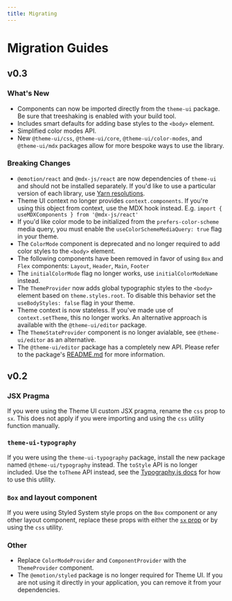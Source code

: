 ```yaml
---
title: Migrating
---
```


# Migration Guides

## v0.3

### What's New

- Components can now be imported directly from the `theme-ui` package. Be sure that treeshaking is enabled with your build tool.
- Includes smart defaults for adding base styles to the `<body>` element.
- Simplified color modes API.
- New `@theme-ui/css`, `@theme-ui/core`, `@theme-ui/color-modes`, and `@theme-ui/mdx` packages allow for more bespoke ways to use the library.

### Breaking Changes

- `@emotion/react` and `@mdx-js/react` are now dependencies of `theme-ui` and should not be installed separately. If you'd like to use a particular version of each library, use [Yarn resolutions](https://yarnpkg.com/lang/en/docs/selective-version-resolutions/).
- Theme UI context no longer provides `context.components`. If you're using this object from context, use the MDX hook instead. E.g. `import { useMDXComponents } from '@mdx-js/react'`
- If you'd like color mode to be initialized from the `prefers-color-scheme` media query, you must enable the `useColorSchemeMediaQuery: true` flag in your theme.
- The `ColorMode` component is deprecated and no longer required to add color styles to the `<body>` element.
- The following components have been removed in favor of using `Box` and `Flex` components: `Layout`, `Header`, `Main`, `Footer`
- The `initialColorMode` flag no longer works, use `initialColorModeName` instead.
- The `ThemeProvider` now adds global typographic styles to the `<body>` element based on `theme.styles.root`. To disable this behavior set the `useBodyStyles: false` flag in your theme.
- Theme context is now stateless. If you've made use of `context.setTheme`, this no longer works. An alternative approach is available with the `@theme-ui/editor` package.
- The `ThemeStateProvider` component is no longer avialable, see `@theme-ui/editor` as an alternative.
- The `@theme-ui/editor` package has a completely new API. Please refer to the package's [README.md](https://github.com/system-ui/theme-ui/blob/master/packages/editor/README.md) for more information.

## v0.2

### JSX Pragma

If you were using the Theme UI custom JSX pragma, rename the `css` prop to `sx`. This does not apply if you were importing and using the `css` utility function manually.

### `theme-ui-typography`

If you were using the `theme-ui-typography` package, install the new package named `@theme-ui/typography` instead.
The `toStyle` API is no longer included. Use the `toTheme` API instead, see the [Typography.js docs](/styling-mdx/#typographyjs) for how to use this utility.

### `Box` and layout component

If you were using Styled System style props on the `Box` component or any other layout component, replace these props with either the [`sx` prop](/sx-prop) or by using the `css` utility.

### Other

- Replace `ColorModeProvider` and `ComponentProvider` with the `ThemeProvider` component.
- The `@emotion/styled` package is no longer required for Theme UI. If you are not using it directly in your application, you can remove it from your dependencies.
